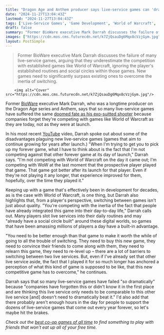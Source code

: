 ```yaml
---
title: "Dragon Age and Anthem producer says live-service games can 'dramatically' fail as they forget they're competing with juggernauts like World of Warcraft as they are now, not as they were 20 years ago"
date: "2024-11-27T13:04:43Z"
lastmod: "2024-11-27T13:04:43Z"
tags: ['Live-Service Games', 'Game Development', 'World of Warcraft', 'Anthem', 'BioWare', 'YouTube', 'Gaming Industry']
draft: false
summary: "Former BioWare executive Mark Darrah discusses the failure of many live-service games, arguing that they underestimate the competition with established games like World of Warcraft,  ignoring the player's established routines and social circles within those games.  New games need to significantly surpass existing ones to overcome the inertia of switching."
images: ["https://cdn.mos.cms.futurecdn.net/k7ZjQsauDg6Mqx8cVzjGym.jpg"]
layout: PostSimple
---
```

> Former BioWare executive Mark Darrah discusses the failure of many live-service games, arguing that they underestimate the competition with established games like World of Warcraft,  ignoring the player's established routines and social circles within those games.  New games need to significantly surpass existing ones to overcome the inertia of switching.


        <img alt="Cover" src="https://cdn.mos.cms.futurecdn.net/k7ZjQsauDg6Mqx8cVzjGym.jpg"/>
        
Former [BioWare](https://www.gamesradar.com/tag/bioware/) executive Mark Darrah, who was a longtime producer on the Dragon Age series and Anthem, says that so many live-service games have suffered the same [doomed fate as his exo-suitted shooter](https://www.gamesradar.com/anthem-next-has-been-canceled-bioware-announces/) because companies forget they're competing with games like World of Warcraft as they are today, not as they were at launch. 

In his most recent [YouTube](https://www.gamesradar.com/tag/youtube/) video, Darrah spoke out about some of the disadvantages plaguing new live-service games (games that aim to continue growing for years after launch.) "When I'm trying to get you to pick up my forever game, what I have to think about is the fact that I'm not competing against that other forever game at its day of launch," Darrah says. "I'm not competing with World of Warcraft on the day it came out; I'm competing with WoW at the last moment that the prospective player played that game. That game got better after its launch for that player. Even if they're not playing it any longer, that experience improved for them, hopefully, over the time they played it."

Keeping up with a game that's effectively been in development for decades, as is the case with World of Warcraft, is one thing, but Darrah also highlights that, from a player's perspective, switching between games isn't just about quality. "You're competing with the inertia of the fact that people have already integrated this game into their day-to-day life," Darrah calls out. Many players slot live services into their daily routines and may "already have a social circle built" around these digital worlds, so games that have been amassing millions of players a day have a built-in advantage.

"You need to be better enough than that game to make it worth the while of going to all the trouble of switching. They need to buy this new game, they need to convince their friends to come along with them, they need to relearn this game, they need to re-level up – there are a lot of barriers to switching between two live services. But, even if I've already set that other live service aside, the fact that I played it for so much longer has anchored a perception of what this kind of game is supposed to be like, that this new competitive game has to overcome," he continues.

Darrah says that so many live-service games have failed "so dramatically" because "companies have forgotten this or didn't know it in the first place and are thinking this live service only needs to be comparable to this other live service [and] doesn't need to dramatically beat it." I'd also add that there probably aren't enough hours in the day for people to support the dozens of live-service games that come out every year forever, so let's maybe hit the brakes.

*Check out the *[<em>best co-op games of all time</em>](https://www.gamesradar.com/best-co-op-games/)* to find something to play with friends that won’t eat up all of your free time.* 
        